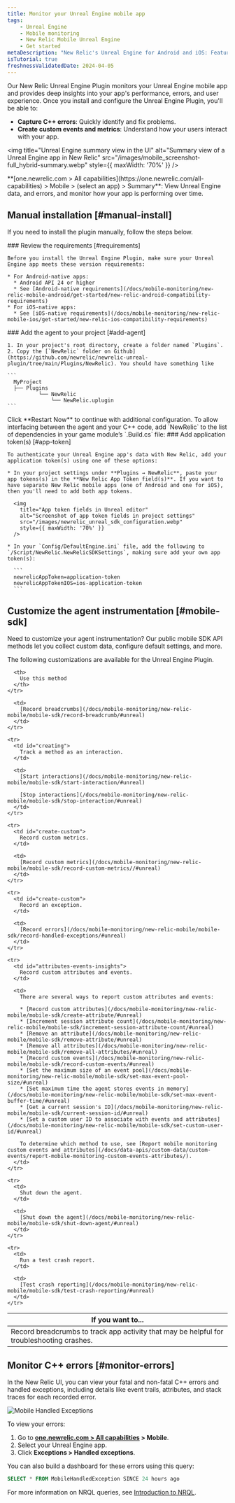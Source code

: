 ```yaml
---
title: Monitor your Unreal Engine mobile app
tags:
    - Unreal Engine
    - Mobile monitoring
    - New Relic Mobile Unreal Engine
    - Get started
metaDescription: "New Relic's Unreal Engine for Android and iOS: Features, compatibility, requirements, installation, and upgrade procedures."
isTutorial: true
freshnessValidatedDate: 2024-04-05
---
```


Our New Relic Unreal Engine Plugin monitors your Unreal Engine mobile app and provides deep insights into your app's performance, errors, and user experience. Once you install and configure the Unreal Engine Plugin, you'll be able to:

* **Capture C++ errors**: Quickly identify and fix problems.
* **Create custom events and metrics**: Understand how your users interact with your app.

<img
  title="Unreal Engine summary view in the UI"
  alt="Summary view of a Unreal Engine app in New Relic"
  src="/images/mobile_screenshot-full_hybrid-summary.webp"
  style={{ maxWidth: '70%' }}
/>

<figcaption>
  <DNT>**[one.newrelic.com > All capabilities](https://one.newrelic.com/all-capabilities) > Mobile > (select an app) > Summary**</DNT>: View Unreal Engine data, and errors, and monitor how your app is performing over time.
</figcaption>

## Manual installation [#manual-install]

If you need to install the plugin manually, follow the steps below.

<Steps>
  <Step>
    ### Review the requirements [#requirements]

    Before you install the Unreal Engine Plugin, make sure your Unreal Engine app meets these version requirements:

    * For Android-native apps:
      * Android API 24 or higher
      * See [Android-native requirements](/docs/mobile-monitoring/new-relic-mobile-android/get-started/new-relic-android-compatibility-requirements)
    * For iOS-native apps:
      * See [iOS-native requirements](/docs/mobile-monitoring/new-relic-mobile-ios/get-started/new-relic-ios-compatibility-requirements)
  </Step>

  <Step>
    ### Add the agent to your project [#add-agent]

    1. In your project's root directory, create a folder named `Plugins`.
    2. Copy the [`NewRelic` folder on Github](https://github.com/newrelic/newrelic-unreal-plugin/tree/main/Plugins/NewRelic). You should have something like

    ```
      MyProject
      ├── Plugins
              └── NewRelic
                  └── NewRelic.uplugin
    ```
  </Step>

  <Step>
    Click **Restart Now** to continue with additional configuration.
  </Step>

  <Step>
    To allow interfacing between the agent and your C++ code, add `NewRelic` to the list of dependencies in your game module’s `.Build.cs` file:
  </Step>

  <Step>
    ### Add application token(s) [#app-token]

    To authenticate your Unreal Engine app's data with New Relic, add your application token(s) using one of these options:

    * In your project settings under **Plugins → NewRelic**, paste your app tokens(s) in the **New Relic App Token field(s)**. If you want to have separate New Relic mobile apps (one of Android and one for iOS), then you'll need to add both app tokens.

      <img
        title="App token fields in Unreal editor"
        alt="Screenshot of app token fields in project settings"
        src="/images/newrelic_unreal_sdk_configuration.webp"
        style={{ maxWidth: '70%' }}
      />

    * In your `Config/DefaultEngine.ini` file, add the following to `/Script/NewRelic.NewRelicSDKSettings`, making sure add your own app token(s):

      ```
      newrelicAppToken=application-token
      newrelicAppTokenIOS=ios-application-token
      ```
  </Step>
</Steps>

## Customize the agent instrumentation [#mobile-sdk]

Need to customize your agent instrumentation? Our public mobile SDK API methods let you collect custom data, configure default settings, and more.

The following customizations are available for the Unreal Engine Plugin.

<table>
  <thead>
    <tr>
      <th style={{ width: "300px" }}>
        If you want to...
      </th>

      <th>
        Use this method
      </th>
    </tr>
  </thead>

  <tbody>
    <tr>
      <td id="crash-analysis">
        Record breadcrumbs to track app activity that may be helpful for troubleshooting crashes.
      </td>

      <td>
        [Record breadcrumbs](/docs/mobile-monitoring/new-relic-mobile/mobile-sdk/record-breadcrumb/#unreal)
      </td>
    </tr>

    <tr>
      <td id="creating">
        Track a method as an interaction.
      </td>

      <td>
        [Start interactions](/docs/mobile-monitoring/new-relic-mobile/mobile-sdk/start-interaction/#unreal)

        [Stop interactions](/docs/mobile-monitoring/new-relic-mobile/mobile-sdk/stop-interaction/#unreal)
      </td>
    </tr>

    <tr>
      <td id="create-custom">
        Record custom metrics.
      </td>

      <td>
        [Record custom metrics](/docs/mobile-monitoring/new-relic-mobile/mobile-sdk/record-custom-metrics//#unreal)
      </td>
    </tr>

    <tr>
      <td id="create-custom">
        Record an exception.
      </td>

      <td>
        [Record errors](/docs/mobile-monitoring/new-relic-mobile/mobile-sdk/record-handled-exceptions/#unreal)
      </td>
    </tr>

    <tr>
      <td id="attributes-events-insights">
        Record custom attributes and events.
      </td>

      <td>
        There are several ways to report custom attributes and events:

        * [Record custom attributes](/docs/mobile-monitoring/new-relic-mobile/mobile-sdk/create-attribute/#unreal)
        * [Increment session attribute count](/docs/mobile-monitoring/new-relic-mobile/mobile-sdk/increment-session-attribute-count/#unreal)
        * [Remove an attribute](/docs/mobile-monitoring/new-relic-mobile/mobile-sdk/remove-attribute/#unreal)
        * [Remove all attributes](/docs/mobile-monitoring/new-relic-mobile/mobile-sdk/remove-all-attributes/#unreal)
        * [Record custom events](/docs/mobile-monitoring/new-relic-mobile/mobile-sdk/record-custom-events/#unreal)
        * [Set the maximum size of an event pool](/docs/mobile-monitoring/new-relic-mobile/mobile-sdk/set-max-event-pool-size/#unreal)
        * [Set maximum time the agent stores events in memory](/docs/mobile-monitoring/new-relic-mobile/mobile-sdk/set-max-event-buffer-time/#unreal)
        * [Get a current session's ID](/docs/mobile-monitoring/new-relic-mobile/mobile-sdk/current-session-id/#unreal)
        * [Set a custom user ID to associate with events and attributes](/docs/mobile-monitoring/new-relic-mobile/mobile-sdk/set-custom-user-id/#unreal)

        To determine which method to use, see [Report mobile monitoring custom events and attributes](/docs/data-apis/custom-data/custom-events/report-mobile-monitoring-custom-events-attributes/).
      </td>
    </tr>

    <tr>
      <td>
        Shut down the agent.
      </td>

      <td>
        [Shut down the agent](/docs/mobile-monitoring/new-relic-mobile/mobile-sdk/shut-down-agent/#unreal)
      </td>
    </tr>

    <tr>
      <td>
        Run a test crash report.
      </td>

      <td>
        [Test crash reporting](/docs/mobile-monitoring/new-relic-mobile/mobile-sdk/test-crash-reporting/#unreal)
      </td>
    </tr>
  </tbody>
</table>

## Monitor C++ errors [#monitor-errors]

In the New Relic UI, you can view your fatal and non-fatal C++ errors and handled exceptions, including details like event trails, attributes, and stack traces for each recorded error.

<img
  title="Mobile Handled Exceptions"
  alt="Mobile Handled Exceptions"
  src="/images/mobile_screenshot-full_handled-exceptions-summary.webp"
/>

To view your errors:

1. Go to <DNT>**[one.newrelic.com > All capabilities](https://one.newrelic.com/all-capabilities) > Mobile**</DNT>.
2. Select your Unreal Engine app.
3. Click <DNT>**Exceptions > Handled exceptions**</DNT>.

You can also build a dashboard for these errors using this query:

```sql
SELECT * FROM MobileHandledException SINCE 24 hours ago
```

For more information on NRQL queries, see [Introduction to NRQL](/docs/query-your-data/nrql-new-relic-query-language/get-started/introduction-nrql-new-relics-query-language/#where).
